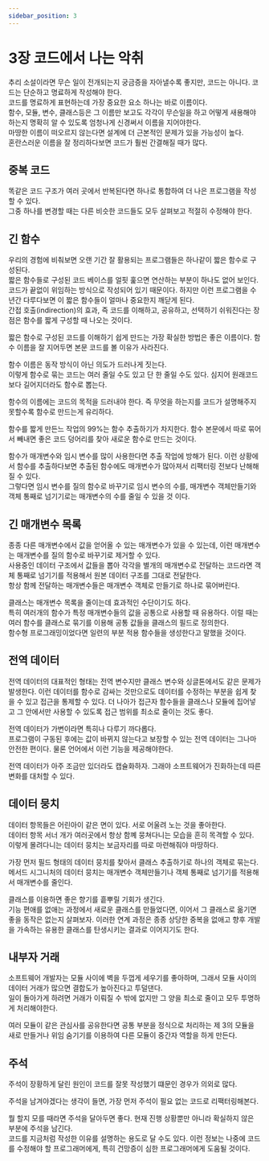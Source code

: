 ```yaml
---
sidebar_position: 3
---
```


# 3장 코드에서 나는 악취

추리 소설이라면 무슨 일이 전개되는지 궁금증을 자아낼수록 좋지만, 코드는 아니다.
코드는 단순하고 명료하게 작성해야 한다.  
코드를 명료하게 표현하는데 가장 중요한 요소 하나는 바로 이름이다.  
함수, 모듈, 변수, 클래스등은 그 이름만 보고도 각각이 무슨일을 하고 어떻게 새용해야 하는지 명확히 알 수 있도록 엄청나게 신경써서 이름을 지어야한다.  
마땅한 이름이 떠오르지 않는다면 설계에 더 근본적인 문제가 있을 가능성이 높다.  
혼란스러운 이름을 잘 정리하다보면 코드가 훨씬 간결해질 때가 많다.

## 중복 코드

똑같은 코드 구조가 여러 곳에서 반복된다면 하나로 통합하여 더 나은 프로그램을 작성할 수 있다.  
그중 하나를 변경할 때는 다른 비슷한 코드들도 모두 살펴보고 적절히 수정해야 한다.

## 긴 함수

우리의 경험에 비춰보면 오랜 기간 잘 활용되는 프로그램들은 하나같이 짧은 함수로 구성된다.  
짧은 함수들로 구성된 코드 베이스를 얼핏 훑으면 연산하는 부분이 하나도 없어 보인다.  
코드가 끝없이 위임하는 방식으로 작성되어 있기 때문이다. 하지만 이런 프로그램을 수년간 다루다보면 이 짧은 함수들이 얼마나 중요한지 깨닫게 된다.  
간접 호출(indirection)의 효과, 즉 코드를 이해하고, 공유하고, 선택하기 쉬워진다는 장점은 함수를 짧게 구성할 때 나오는 것이다.

짧은 함수로 구성된 코드를 이해하기 쉽게 만드는 가장 확실한 방법은 좋은 이름이다.
함수 이름을 잘 지어두면 본문 코드를 볼 이유가 사라진다.

함수 이름은 동작 방식이 아닌 의도가 드러나게 짓는다.  
이렇게 함수로 묶는 코드는 여러 줄일 수도 있고 단 한 줄일 수도 있다.
심지어 원래코드보다 길어지더라도 함수로 뽑는다.

함수의 이름에는 코드의 목적을 드러내야 한다. 즉 무엇을 하는지를 코드가 설명해주지 못할수록 함수로 만드는게 유리하다.

함수를 짧게 만든느 작업의 99%는 함수 추출하기가 차지한다. 함수 본문에서 따로 묶어서 빼내면 좋은 코드 덩어리를 찾아 새로운 함수로 만드는 것이다.

함수가 매개변수와 임시 변수를 많이 사용한다면 추출 작업에 방해가 된다. 이런 상황에서 함수를 추출하다보면 추출된 함수에도 매개변수가 많아져서 리팩터링 전보다 난해해질 수 있다.  
그렇다면 임시 변수를 질의 함수로 바꾸기로 임시 변수의 수를, 매개변수 객체만들기와 객체 통째로 넘기기로는 매개변수의 수를 줄일 수 있을 것 이다.

## 긴 매개변수 목록

종종 다른 매개변수에서 값을 얻어올 수 있는 매개변수가 있을 수 있는데, 이런 매개변수는 매개변수를 질의 함수로 바꾸기로 제거할 수 있다.  
사용중인 데이터 구조에서 값들을 뽑아 각각을 별개의 매개변수로 전달하는 코드라면 객체 통째로 넘기기를 적용해서 원본 데이터 구조를 그대로 전달한다.  
항상 함께 전달하는 매개변수들은 매개변수 객체로 만들기로 하나로 묶어버린다.

클래스는 매개변수 목록을 줄이는데 효과적인 수단이기도 하다.  
특히 여러개의 함수가 특정 매개변수들의 값을 공통으로 사용할 때 유용하다. 이럴 때는 여러 함수를 클래스로 묶기를 이용해 공통 값들을 클래스의 필드로 정의한다.  
함수형 프로그래밍이었다면 일련의 부분 적용 함수들을 생성한다고 말했을 것이다.

## 전역 데이터

전역 데이터의 대표적인 형태는 전역 변수지만 클래스 변수와 싱글톤에서도 같은 문제가 발생한다.
이런 데이터를 함수로 감싸는 것만으로도 데이터를 수정하는 부분을 쉽게 찾을 수 있고 접근을 통제할 수 있다. 더 나아가 접근자 함수들을 클래스나 모듈에 집어넣고 그 안에서만 사용할 수 있도록 접근 범위를 최소로 줄이는 것도 좋다.

전역 데이터가 가변이라면 특히나 다루기 까다롭다.  
프로그램이 구동된 후에는 값이 바뀌지 않는다고 보장할 수 있는 전역 데이터는 그나마 안전한 편이다. 물론 언어에서 이런 기능을 제공해야한다.

전역 데이터가 아주 조금만 있더라도 캡슐화하자. 그래야 소프트웨어가 진화하는데 따른 변화를 대처할 수 있다.

## 데이터 뭉치

데이터 항목들은 어린아이 같은 면이 있다. 서로 어울려 노는 것을 좋아한다.  
데이터 항목 서너 개가 여러곳에서 항상 함꼐 뭉쳐다니는 모습을 흔히 목격할 수 있다.  
이렇게 몰려다니는 데이터 뭉치는 보금자리를 따로 마련해줘야 마땅하다.

가장 먼저 필드 형태의 데이터 뭉치를 찾아서 클래스 추출하기로 하나의 객체로 묶는다.  
메서드 시그니처의 데이터 뭉치는 매개변수 객체만들기나 객체 통째로 넘기기를 적용해서 매개변수를 줄인다.

클래스를 이용하면 좋은 향기를 흩뿌릴 기회가 생긴다.  
기능 편애를 없애는 과정에서 새로운 클래스를 만들었다면, 이어서 그 클래스로 옮기면 좋을 동작은 없는지 살펴보자. 이러한 연계 과정은 종종 상당한 중복을 없애고 향후 개발을 가속하는 유용한 클래스를 탄생시키는 결과로 이어지기도 한다.

## 내부자 거래

소프트웨어 개발자는 모듈 사이에 벽을 두껍게 세우기를 좋아하며, 그래서 모듈 사이의 데이터 거래가 많으면 결합도가 높아진다고 투덜댄다.  
일이 돌아가게 하려면 거래가 이뤄질 수 밖에 없지만 그 양을 최소로 줄이고 모두 투명하게 처리해야한다.

여러 모듈이 같은 관심사를 공유한다면 공통 부분을 정식으로 처리하는 제 3의 모듈을 새로 만들거나 위임 숨기기를 이용하여 다른 모듈이 중간자 역할을 하게 만든다.

## 주석

주석이 장황하게 달린 원인이 코드를 잘못 작성했기 떄문인 경우가 의외로 많다.

주석을 남겨야겠다는 생각이 들면, 가장 먼저 주석이 필요 없는 코드로 리팩터링해본다.

뭘 할지 모를 때라면 주석을 달아두면 좋다. 현재 진행 상황뿐만 아니라 확실하지 않은 부분에 주석을 남긴다.  
코드를 지금처럼 작성한 이유를 설명하는 용도로 달 수도 있다.
이런 정보는 나중에 코드를 수정해야 할 프로그래머에게, 특히 건망증이 심한 프로그래머에게 도움될 것이다.
